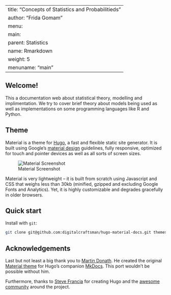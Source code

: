 
---
title: "Concepts of Statistics and Probabilitieds"
author: "Frida Gomam"
menu:
  main:
    parent: Statistics
    name: Rmarkdown
    weight: 5
menuname: "main"
---

## Welcome!

This a documentation web about statistical theory, modelling and implimentation. We try to cover brief theory about models being used as well as implementations on some programming languages like R and Python.

## Theme

Material is a theme for [Hugo](https://gohugo.io), a fast and flexible static site generator. It is built using Google's [material design](https://www.google.com/design/spec/material-design/introduction.html)
guidelines, fully responsive, optimized for touch and pointer devices as well
as all sorts of screen sizes.

![Material Screenshot](/images/screen.png)

Material is very lightweight – it is built from scratch using Javascript and
CSS that weighs less than 30kb (minified, gzipped and excluding Google Fonts
and Analytics). Yet, it is highly customizable and degrades gracefully in older
browsers.

## Quick start

Install with `git`:

```sh
git clone git@github.com:digitalcraftsman/hugo-material-docs.git themes/hugo-material-docs
```

## Acknowledgements

Last but not least a big thank you to [Martin Donath](https://github.com/squidfunk). He created the original [Material theme](https://github.com/squidfunk/mkdocs-material) for Hugo's companion [MkDocs](http://www.mkdocs.org/). This port wouldn't be possible without him.

Furthermore, thanks to [Steve Francia](https://gihub.com/spf13) for creating Hugo and the [awesome community](https://github.com/spf13/hugo/graphs/contributors) around the project.
